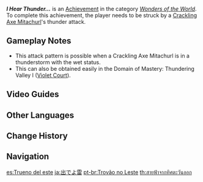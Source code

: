{{Achievement Infobox
|id           = 82108
|order id     = 2109
|category     = Wonders of the World
|description  = Be struck by the lightning called down by a [[Crackling Axe Mitachurl]]...
|requirements = Be struck by a Crackling Axe Mitachurl's thunder attack.
|primogems    = 10
|tracking     = 
|hidden       = 1
|topic        = Crackling Axe Mitachurl
|type         = Exploration
}}
'''''I Hear Thunder...''''' is an [[Achievement]] in the category ''[[Wonders of the World]]''. To complete this achievement, the player needs to be struck by a [[Crackling Axe Mitachurl]]'s thunder attack.

==Gameplay Notes==
* This attack pattern is possible when a Crackling Axe Mitachurl is in a thunderstorm with the wet status.
* This can also be obtained easily in the Domain of Mastery: Thundering Valley I ([[Violet Court]]).
<!--
==Trivia==
-->
==Video Guides==
{{EVT
|video1   = s09UXodn8-g
|caption1 = "I Hear Thunder..." Achievement Guide (Violet Court)
}}

==Other Languages==
{{Other Languages
|en      = I Hear Thunder...
|zhs     = 雷自东来
|zhs_rm  = Léi Zì Dōng Lái
|zht     = 雷自東來
|zht_rm  = Léi Zì Dōng Lái
|zh_tl   = Lightning Coming From the East
|ja      = 出でよ雷
|ja_rm   = Ideyo Kaminari
|ja_tl   = Come, Thunder
|ko      = 동쪽에서 온 번개
|ko_rm   = Dongjjok-eseo On Beongae
|ko_tl   = Lightning From the East
|es      = Trueno del este
|es_tl   = Thunder From the East
|fr      = Tonnerre dans l'est
|fr_tl   = Thunder In the East
|ru      = Гром донёсся с востока
|ru_tl   = Lightning Coming From the East
|th      = สายฟ้าจากทิศตะวันออก
|th_rm   = 
|th_tl   = 
|vi      = Sấm Từ Phía Đông
|vi_tl   = Thunder From the East
|de      = Ein Blitz aus heiterem Himmel
|de_tl   = A Lightning From Clear Sky
|de_note = German version of the proverb "{{Wt|bolt from the blue}}".
|id      = Aku Mendengar Petir...
|id_tl   = I Hear Thunder...
|pt      = Trovão no Leste
|pt_tl   = 
|tr      = Yıldırım Sesi Geliyor...
|tr_tl   = Lightning Sound Approaching...
|it      = Ho sentito il tuono...
|it_tl   = 
}}

==Change History==
{{Change History|2.0}}
<!--
==References==
{{Reflist}}
-->
==Navigation==
{{Achievement Navbox|Wonders of the World|Exploration}}

[[es:Trueno del este]]
[[ja:出でよ雷]]
[[pt-br:Trovão no Leste]]
[[th:สายฟ้าจากทิศตะวันออก]]